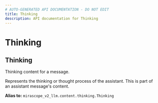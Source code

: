 ```yaml
---
# AUTO-GENERATED API DOCUMENTATION - DO NOT EDIT
title: Thinking
description: API documentation for Thinking
---
```


# Thinking

## <ApiType type="Alias" path="content/Thinking" symbolName="Thinking" /> Thinking

Thinking content for a message.

Represents the thinking or thought process of the assistant. This is part
of an assistant message's content.


**Alias to:** `mirascope_v2_llm.content.thinking.Thinking`

